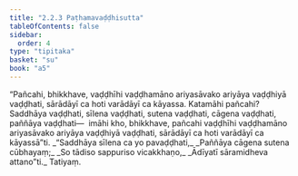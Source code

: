 ```yaml
---
title: "2.2.3 Paṭhamavaḍḍhisutta"
tableOfContents: false
sidebar:
  order: 4
type: "tipitaka"
basket: "su"
book: "a5"
---
```



<DynamicBreadcrumb />

<Division number="63" book="a5">

<Paragraph number="403" book="a5">
“Pañcahi, bhikkhave, vaḍḍhīhi vaḍḍhamāno ariyasāvako ariyāya vaḍḍhiyā vaḍḍhati, sārādāyī ca hoti varādāyī ca kāyassa. Katamāhi pañcahi? Saddhāya vaḍḍhati, sīlena vaḍḍhati, sutena vaḍḍhati, cāgena vaḍḍhati, paññāya vaḍḍhati—  imāhi kho, bhikkhave, pañcahi vaḍḍhīhi vaḍḍhamāno ariyasāvako ariyāya vaḍḍhiyā vaḍḍhati, sārādāyī ca hoti varādāyī ca kāyassā”ti.
</Paragraph>

<Paragraph number="404" type="verses" book="a5">
_“Saddhāya sīlena ca yo pavaḍḍhati,_  
_Paññāya cāgena sutena cūbhayaṃ;_  
_So tādiso sappuriso vicakkhaṇo,_  
_Ādīyatī sāramidheva attano”ti._  


</Paragraph>
</Division>

<Paragraph number="405" type="center" book="a5">
Tatiyaṃ.
</Paragraph>